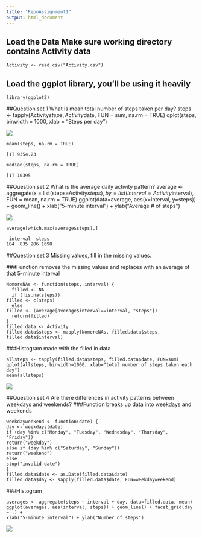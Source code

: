 ```yaml
---
title: "RepoAssignment1"
output: html_document
---
```

## Load the Data Make sure working directory contains Activity data

    Activity <- read.csv("Activity.csv")
    
## Load the ggplot library, you'll be using it heavily

    library(ggplot2)

##Question set 1 What is mean total number of steps taken per day?
    steps <- tapply(Activity$steps, Activity$date, FUN = sum, na.rm = TRUE)
    qplot(steps, binwidth = 1000, xlab = "Steps per day")
    
![](http://i.imgur.com/ajte0YT.png)

    mean(steps, na.rm = TRUE)

    [1] 9354.23

    median(steps, na.rm = TRUE)

    [1] 10395

##Question set 2 What is the average daily activity pattern?
    average <- aggregate(x = list(steps=Activity$steps), by = list(interval=Activity$interval), FUN = mean, na.rm = TRUE)
    ggplot(data=average, aes(x=interval, y=steps)) + geom_line() + xlab("5-minute interval") + ylab("Average # of steps")

![](http://i.imgur.com/ulwazoG.png)

    average[which.max(average$steps),]

     interval  steps
    104  835 206.1698

##Question set 3  Missing values, fill in the missing values.

###Function removes the missing values and replaces with an average of that 5-minute interval

    NomoreNAs <- function(steps, interval) {
      filled <- NA
      if (!is.na(steps))
    filled <- c(steps)
      else
    filled <- (average[average$interval==interval, "steps"])
      return(filled)
    }
    filled.data <- Activity
    filled.data$steps <- mapply(NomoreNAs, filled.data$steps, filled.data$interval)

###Histogram made with the filled in data

    allsteps <- tapply(filled.data$steps, filled.data$date, FUN=sum)
    qplot(allsteps, binwidth=1000, xlab="total number of steps taken each day")
    mean(allsteps)

![](http://i.imgur.com/lU2zlFI.png)

    
##Question set 4 Are there differences in activity patterns between weekdays and weekends?
###Function breaks up data into weekdays and weekends 
    
    weekdayweekend <- function(date) {
    day <- weekdays(date)
    if (day %in% c("Monday", "Tuesday", "Wednesday", "Thursday", "Friday"))
    return("weekday")
    else if (day %in% c("Saturday", "Sunday"))
    return("weekend")
    else
    stop("invalid date")
    }
    filled.data$date <- as.Date(filled.data$date)
    filled.data$day <- sapply(filled.data$date, FUN=weekdayweekend)
   
###Histogram

    averages <- aggregate(steps ~ interval + day, data=filled.data, mean)
    ggplot(averages, aes(interval, steps)) + geom_line() + facet_grid(day ~ .) +
    xlab("5-minute interval") + ylab("Number of steps")

![](http://i.imgur.com/sLOjoLd.png)